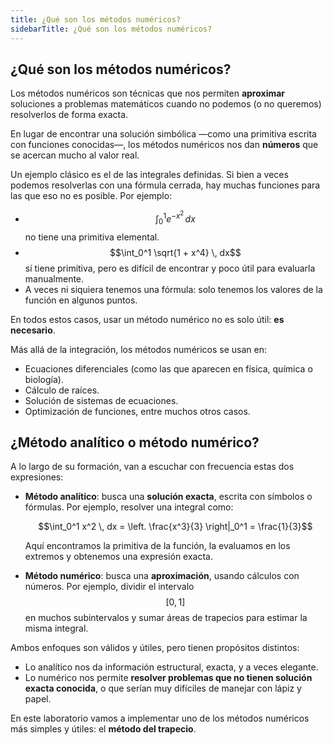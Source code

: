 ```yaml
---
title: ¿Qué son los métodos numéricos?
sidebarTitle: ¿Qué son los métodos numéricos?
---
```


<link
  rel="stylesheet"
  href="https://cdn.jsdelivr.net/npm/katex/dist/katex.css"
/>

## ¿Qué son los métodos numéricos?

Los métodos numéricos son técnicas que nos permiten **aproximar** soluciones a problemas matemáticos cuando no podemos (o no queremos) resolverlos de forma exacta.

En lugar de encontrar una solución simbólica —como una primitiva escrita con funciones conocidas—, los métodos numéricos nos dan **números** que se acercan mucho al valor real.

Un ejemplo clásico es el de las integrales definidas. Si bien a veces podemos resolverlas con una fórmula cerrada, hay muchas funciones para las que eso no es posible. Por ejemplo:

- $$\int_0^1 e^{-x^2} \, dx$$ no tiene una primitiva elemental.
- $$\int_0^1 \sqrt{1 + x^4} \, dx$$ sí tiene primitiva, pero es difícil de encontrar y poco útil para evaluarla manualmente.
- A veces ni siquiera tenemos una fórmula: solo tenemos los valores de la función en algunos puntos.

En todos estos casos, usar un método numérico no es solo útil: **es necesario**.

Más allá de la integración, los métodos numéricos se usan en:
- Ecuaciones diferenciales (como las que aparecen en física, química o biología).
- Cálculo de raíces.
- Solución de sistemas de ecuaciones.
- Optimización de funciones, entre muchos otros casos.

## ¿Método analítico o método numérico?

A lo largo de su formación, van a escuchar con frecuencia estas dos expresiones:

- **Método analítico**: busca una **solución exacta**, escrita con símbolos o fórmulas. Por ejemplo, resolver una integral como:
  
  ```math
  \int_0^1 x^2 \, dx = \left. \frac{x^3}{3} \right|_0^1 = \frac{1}{3}
  ```

  Aquí encontramos la primitiva de la función, la evaluamos en los extremos y obtenemos una expresión exacta.

- **Método numérico**: busca una **aproximación**, usando cálculos con números. Por ejemplo, dividir el intervalo $$[0, 1]$$ en muchos subintervalos y sumar áreas de trapecios para estimar la misma integral.

Ambos enfoques son válidos y útiles, pero tienen propósitos distintos:

- Lo analítico nos da información estructural, exacta, y a veces elegante.
- Lo numérico nos permite **resolver problemas que no tienen solución exacta conocida**, o que serían muy difíciles de manejar con lápiz y papel.

En este laboratorio vamos a implementar uno de los métodos numéricos más simples y útiles: el **método del trapecio**.
